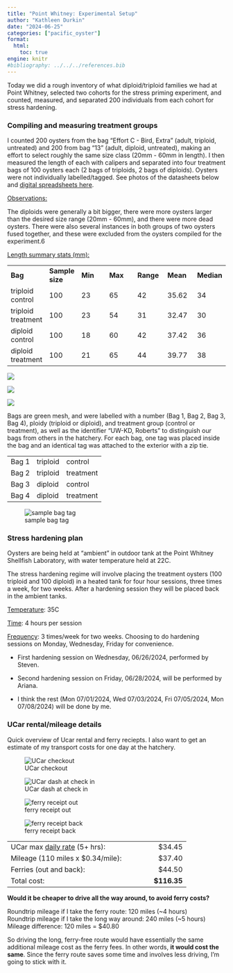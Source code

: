 ```yaml
---
title: "Point Whitney: Experimental Setup"
author: "Kathleen Durkin"
date: "2024-06-25"
categories: ["pacific_oyster"]
format:
  html:
    toc: true
engine: knitr
#bibliography: ../../../references.bib
---
```


Today we did a rough inventory of what diploid/triploid families we had at Point Whitney, selected two cohorts for the stress priming experiment, and counted, measured, and separated 200 individuals from each cohort for stress hardening.

### Compiling and measuring treatment groups

I counted 200 oysters from the bag "Effort C - Bird, Extra" (adult, triploid, untreated) and 200 from bag "13" (adult, diploid, untreated), making an effort to select roughly the same size class (20mm - 60mm in length). I then measured the length of each with calipers and separated into four treatment bags of 100 oysters each (2 bags of triploids, 2 bags of diploids). Oysters were not individually labelled/tagged. See photos of the datasheets below and [digital spreadsheets here](https://docs.google.com/spreadsheets/d/1zvq3cIyN-kI8eTnX96CSJhre9aA-Rj9POYtFrEdOtac/edit?usp=sharing).

[Observations:]{.underline}

The diploids were generally a bit bigger, there were more oysters larger than the desired size range (20mm - 60mm), and there were more dead oysters. There were also several instances in both groups of two oysters fused together, and these were excluded from the oysters compiled for the experiment.6

[Length summary stats (mm):]{.underline}

|                    |                 |         |         |           |          |            |
|-----------|-----------|-----------|-----------|-----------|-----------|-----------|
| **Bag**            | **Sample size** | **Min** | **Max** | **Range** | **Mean** | **Median** |
| triploid control   | 100             | 23      | 65      | 42        | 35.62    | 34         |
| triploid treatment | 100             | 23      | 54      | 31        | 32.47    | 30         |
| diploid control    | 100             | 18      | 60      | 42        | 37.42    | 36         |
| diploid treatment  | 100             | 21      | 65      | 44        | 39.77    | 38         |

![](images/datasheet1_2024_06_25.JPG)

![](images/datasheet2_2024_06_25.JPG)

![](images/datasheet3_2024_06_25.JPG)

Bags are green mesh, and were labelled with a number (Bag 1, Bag 2, Bag 3, Bag 4), ploidy (triploid or diploid), and treatment group (control or treatment), as well as the identifier "UW-KD, Roberts" to distinguish our bags from others in the hatchery. For each bag, one tag was placed inside the bag and an identical tag was attached to the exterior with a zip tie.

|       |          |           |
|-------|----------|-----------|
| Bag 1 | triploid | control   |
| Bag 2 | triploid | treatment |
| Bag 3 | diploid  | control   |
| Bag 4 | diploid  | treatment |

![sample bag tag](images/tag_bag1.JPG)

### Stress hardening plan

Oysters are being held at "ambient" in outdoor tank at the Point Whitney Shellfish Laboratory, with water temperature held at 22C.

The stress hardening regime will involve placing the treatment oysters (100 triploid and 100 diploid) in a heated tank for four hour sessions, three times a week, for two weeks. After a hardening session they will be placed back in the ambient tanks.

::: {.callout-note appearance="minimal" icon="false"}
[Temperature]{.underline}: 35C

[Time]{.underline}: 4 hours per session

[Frequency]{.underline}: 3 times/week for two weeks. Choosing to do hardening sessions on Monday, Wednesday, Friday for convenience.
:::

-   First hardening session on Wednesday, 06/26/2024, performed by Steven.

-   Second hardening session on Friday, 06/28/2024, will be performed by Ariana.

-   I think the rest (Mon 07/01/2024, Wed 07/03/2024, Fri 07/05/2024, Mon 07/08/2024) will be done by me.

### UCar rental/mileage details

Quick overview of Ucar rental and ferry reciepts. I also want to get an estimate of my transport costs for one day at the hatchery.

![UCar checkout](images/ucar_checkout.JPG)

![UCar dash at check in](images/ucar_checkin.JPG)

![ferry receipt out](images/ferry_reciept_1.jpeg)

![ferry receipt back](images/ferry_reciept_2.jpeg)

|                                                                                 |              |
|---------------------------------------------------------|--------------:|
| UCar max [daily rate](https://facilities.uw.edu/services/rates/fleet) (5+ hrs): |      \$34.45 |
| Mileage (110 miles x \$0.34/mile):                                              |      \$37.40 |
| Ferries (out and back):                                                         |      \$44.50 |
| Total cost:                                                                     | **\$116.35** |

**Would it be cheaper to drive all the way around, to avoid ferry costs?**

Roundtrip mileage if I take the ferry route: 120 miles (\~4 hours)\
Roundtrip mileage if I take the long way around: 240 miles (\~5 hours)\
Mileage difference: 120 miles = \$40.80

So driving the long, ferry-free route would have essentially the same additional mileage cost as the ferry fees. In other words, **it would cost the same**. Since the ferry route saves some time and involves less driving, I'm going to stick with it.
